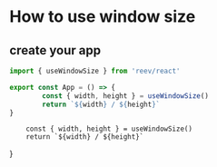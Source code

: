 # How to use window size

## create your app

```ts
import { useWindowSize } from 'reev/react'

export const App = () => {
        const { width, height } = useWindowSize()
        return `${width} / ${height}`
}
```


        const { width, height } = useWindowSize()
        return `${width} / ${height}`
}

<App />
